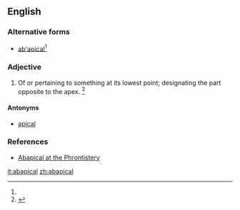 ==English==

===Alternative forms===
* [[ab'apical]]<ref name=SOED/>

===Adjective===
{{en-adj|-}}

# {{context|biology}} Of or pertaining to something at its lowest point; designating the part opposite to the apex. {{defdate|First attested in the mid 20<sup>th</sup> century.}}<ref name=SOED>{{reference-book | last =| first = | authorlink =  | coauthors =  | editor =Brown, Lesley  | others =  | title = The Shorter Oxford English Dictionary | origdate =  | origyear = 1933| origmonth =  | url =  | format =  | accessdate =  | accessyear =  | accessmonth =  | edition = 5th | date =  | year =2003| month =  | publisher =Oxford University Press  | location =Oxford, UK | language =  | id =  | doi = | isbn =978-0-19-860575-7 | lccn = | ol = | pages =2| chapter =  | chapterurl =  | quote =}}</ref>

====Antonyms====
* [[apical]]

===References===
<references/>
* [http://phrontistery.info/a.html Abapical at the Phrontistery]

[[it:abapical]]
[[zh:abapical]]